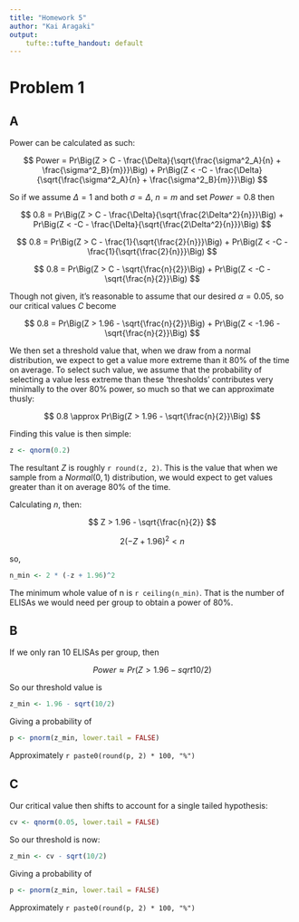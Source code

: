 ```yaml
---
title: "Homework 5"
author: "Kai Aragaki"
output:
    tufte::tufte_handout: default
---
```


# Problem 1

## A

Power can be calculated as such:

$$
Power = Pr\Big(Z > C - \frac{\Delta}{\sqrt{\frac{\sigma^2_A}{n} + \frac{\sigma^2_B}{m}}}\Big) + Pr\Big(Z < -C - \frac{\Delta}{\sqrt{\frac{\sigma^2_A}{n} + \frac{\sigma^2_B}{m}}}\Big)
$$

So if we assume $\Delta = 1$ and both $\sigma = \Delta$, $n = m$ and set $Power = 0.8$  then

$$
0.8 = Pr\Big(Z > C - \frac{\Delta}{\sqrt{\frac{2\Delta^2}{n}}}\Big) + Pr\Big(Z < -C - \frac{\Delta}{\sqrt{\frac{2\Delta^2}{n}}}\Big)
$$

$$
0.8 = Pr\Big(Z > C - \frac{1}{\sqrt{\frac{2}{n}}}\Big) + Pr\Big(Z < -C - \frac{1}{\sqrt{\frac{2}{n}}}\Big)
$$

$$
0.8 = Pr\Big(Z > C - \sqrt{\frac{n}{2}}\Big) + Pr\Big(Z < -C - \sqrt{\frac{n}{2}}\Big)
$$

Though not given, it's reasonable to assume that our desired $\alpha = 0.05$, so our critical values $C$ become

$$
0.8 = Pr\Big(Z > 1.96 - \sqrt{\frac{n}{2}}\Big) + Pr\Big(Z < -1.96 - \sqrt{\frac{n}{2}}\Big)
$$


We then set a threshold value that, when we draw from a normal distribution, we expect to get a value more extreme than it 80% of the time on average. To select such value, we assume that the probability of selecting a value less extreme than these 'thresholds' contributes very minimally to the over 80% power, so much so that we can approximate thusly:

$$
0.8 \approx Pr\Big(Z > 1.96 - \sqrt{\frac{n}{2}}\Big)
$$

Finding this value is then simple:

```r
z <- qnorm(0.2)
```

The resultant $Z$ is roughly `r round(z, 2)`. This is the value that when we sample from a $Normal(0,1)$ distribution, we would expect to get values greater than it on average 80% of the time.

Calculating $n$, then:

$$
Z > 1.96 - \sqrt{\frac{n}{2}}
$$

$$
2(-Z + 1.96)^2 < n 
$$

so,

```r
n_min <- 2 * (-z + 1.96)^2
```

The minimum whole value of n is `r ceiling(n_min)`. That is the number of ELISAs we would need per group to obtain a power of 80%.


## B

If we only ran 10 ELISAs per group, then


$$
Power \approx Pr(Z > 1.96 - sqrt{10/2})
$$

So our threshold value is 

```r
z_min <- 1.96 - sqrt(10/2)
```

Giving a probability of 

```r
p <- pnorm(z_min, lower.tail = FALSE)
```

Approximately `r paste0(round(p, 2) * 100, "%")`

## C

Our critical value then shifts to account for a single tailed hypothesis:

```r
cv <- qnorm(0.05, lower.tail = FALSE)
```

So our threshold is now:

```r
z_min <- cv - sqrt(10/2)
```

Giving a probability of 

```r
p <- pnorm(z_min, lower.tail = FALSE)
```

Approximately `r paste0(round(p, 2) * 100, "%")`
